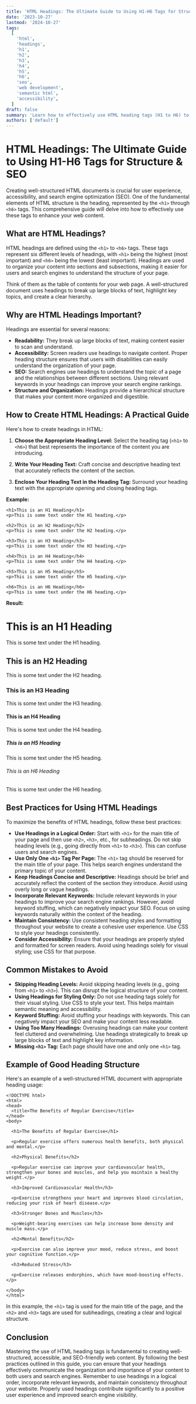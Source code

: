 ```yaml
---
title: 'HTML Headings: The Ultimate Guide to Using H1-H6 Tags for Structure & SEO'
date: '2023-10-27'
lastmod: '2024-10-27'
tags:
  [
    'html',
    'headings',
    'h1',
    'h2',
    'h3',
    'h4',
    'h5',
    'h6',
    'seo',
    'web development',
    'semantic html',
    'accessibility',
  ]
draft: false
summary: 'Learn how to effectively use HTML heading tags (H1 to H6) to structure your web content for readability, accessibility, and search engine optimization. This comprehensive guide provides code examples, best practices, and tips for choosing the right heading level.'
authors: ['default']
---
```


# HTML Headings: The Ultimate Guide to Using H1-H6 Tags for Structure & SEO

Creating well-structured HTML documents is crucial for user experience, accessibility, and search engine optimization (SEO). One of the fundamental elements of HTML structure is the heading, represented by the `<h1>` through `<h6>` tags. This comprehensive guide will delve into how to effectively use these tags to enhance your web content.

## What are HTML Headings?

HTML headings are defined using the `<h1>` to `<h6>` tags. These tags represent six different levels of headings, with `<h1>` being the highest (most important) and `<h6>` being the lowest (least important). Headings are used to organize your content into sections and subsections, making it easier for users and search engines to understand the structure of your page.

Think of them as the table of contents for your web page. A well-structured document uses headings to break up large blocks of text, highlight key topics, and create a clear hierarchy.

## Why are HTML Headings Important?

Headings are essential for several reasons:

- **Readability:** They break up large blocks of text, making content easier to scan and understand.
- **Accessibility:** Screen readers use headings to navigate content. Proper heading structure ensures that users with disabilities can easily understand the organization of your page.
- **SEO:** Search engines use headings to understand the topic of a page and the relationships between different sections. Using relevant keywords in your headings can improve your search engine rankings.
- **Structure and Organization:** Headings provide a hierarchical structure that makes your content more organized and digestible.

## How to Create HTML Headings: A Practical Guide

Here's how to create headings in HTML:

1.  **Choose the Appropriate Heading Level:** Select the heading tag (`<h1>` to `<h6>`) that best represents the importance of the content you are introducing.

2.  **Write Your Heading Text:** Craft concise and descriptive heading text that accurately reflects the content of the section.

3.  **Enclose Your Heading Text in the Heading Tag:** Surround your heading text with the appropriate opening and closing heading tags.

**Example:**

```plaintext
<h1>This is an H1 Heading</h1>
<p>This is some text under the H1 heading.</p>

<h2>This is an H2 Heading</h2>
<p>This is some text under the H2 heading.</p>

<h3>This is an H3 Heading</h3>
<p>This is some text under the H3 heading.</p>

<h4>This is an H4 Heading</h4>
<p>This is some text under the H4 heading.</p>

<h5>This is an H5 Heading</h5>
<p>This is some text under the H5 heading.</p>

<h6>This is an H6 Heading</h6>
<p>This is some text under the H6 heading.</p>
```

**Result:**

# This is an H1 Heading

This is some text under the H1 heading.

## This is an H2 Heading

This is some text under the H2 heading.

### This is an H3 Heading

This is some text under the H3 heading.

#### This is an H4 Heading

This is some text under the H4 heading.

##### This is an H5 Heading

This is some text under the H5 heading.

###### This is an H6 Heading

This is some text under the H6 heading.

## Best Practices for Using HTML Headings

To maximize the benefits of HTML headings, follow these best practices:

- **Use Headings in a Logical Order:** Start with `<h1>` for the main title of your page and then use `<h2>`, `<h3>`, etc., for subheadings. Do not skip heading levels (e.g., going directly from `<h1>` to `<h3>`). This can confuse users and search engines.
- **Use Only One `<h1>` Tag Per Page:** The `<h1>` tag should be reserved for the main title of your page. This helps search engines understand the primary topic of your content.
- **Keep Headings Concise and Descriptive:** Headings should be brief and accurately reflect the content of the section they introduce. Avoid using overly long or vague headings.
- **Incorporate Relevant Keywords:** Include relevant keywords in your headings to improve your search engine rankings. However, avoid keyword stuffing, which can negatively impact your SEO. Focus on using keywords naturally within the context of the heading.
- **Maintain Consistency:** Use consistent heading styles and formatting throughout your website to create a cohesive user experience. Use CSS to style your headings consistently.
- **Consider Accessibility:** Ensure that your headings are properly styled and formatted for screen readers. Avoid using headings solely for visual styling; use CSS for that purpose.

## Common Mistakes to Avoid

- **Skipping Heading Levels:** Avoid skipping heading levels (e.g., going from `<h1>` to `<h3>`). This can disrupt the logical structure of your content.
- **Using Headings for Styling Only:** Do not use heading tags solely for their visual styling. Use CSS to style your text. This helps maintain semantic meaning and accessibility.
- **Keyword Stuffing:** Avoid stuffing your headings with keywords. This can negatively impact your SEO and make your content less readable.
- **Using Too Many Headings:** Overusing headings can make your content feel cluttered and overwhelming. Use headings strategically to break up large blocks of text and highlight key information.
- **Missing `<h1>` Tag:** Each page should have one and only one `<h1>` tag.

## Example of Good Heading Structure

Here's an example of a well-structured HTML document with appropriate heading usage:

```plaintext
<!DOCTYPE html>
<html>
<head>
  <title>The Benefits of Regular Exercise</title>
</head>
<body>

  <h1>The Benefits of Regular Exercise</h1>

  <p>Regular exercise offers numerous health benefits, both physical and mental.</p>

  <h2>Physical Benefits</h2>

  <p>Regular exercise can improve your cardiovascular health, strengthen your bones and muscles, and help you maintain a healthy weight.</p>

  <h3>Improved Cardiovascular Health</h3>

  <p>Exercise strengthens your heart and improves blood circulation, reducing your risk of heart disease.</p>

  <h3>Stronger Bones and Muscles</h3>

  <p>Weight-bearing exercises can help increase bone density and muscle mass.</p>

  <h2>Mental Benefits</h2>

  <p>Exercise can also improve your mood, reduce stress, and boost your cognitive function.</p>

  <h3>Reduced Stress</h3>

  <p>Exercise releases endorphins, which have mood-boosting effects.</p>

</body>
</html>
```

In this example, the `<h1>` tag is used for the main title of the page, and the `<h2>` and `<h3>` tags are used for subheadings, creating a clear and logical structure.

## Conclusion

Mastering the use of HTML heading tags is fundamental to creating well-structured, accessible, and SEO-friendly web content. By following the best practices outlined in this guide, you can ensure that your headings effectively communicate the organization and importance of your content to both users and search engines. Remember to use headings in a logical order, incorporate relevant keywords, and maintain consistency throughout your website. Properly used headings contribute significantly to a positive user experience and improved search engine visibility.
